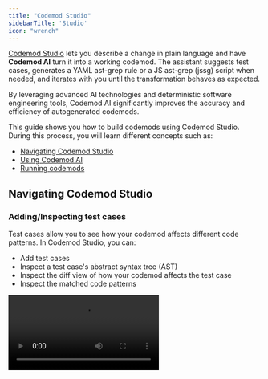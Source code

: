 ```yaml
---
title: "Codemod Studio"
sidebarTitle: 'Studio'
icon: "wrench"
---
```



[Codemod Studio](https://go.codemod.com/studio) lets you describe a change in plain language and have **Codemod AI** turn it into a working codemod. The assistant suggests test cases, generates a YAML ast-grep rule or a JS ast-grep (jssg) script when needed, and iterates with you until the transformation behaves as expected.

By leveraging advanced AI technologies and deterministic software engineering tools, Codemod AI significantly improves the accuracy and efficiency of autogenerated codemods.

<Frame>
  <CodemodStudioDemo />
</Frame>

This guide shows you how to build codemods using Codemod Studio. During this process, you will learn different concepts such as:

- [Navigating Codemod Studio](#navigating-codemod-studio)
- [Using Codemod AI](#using-codemod-ai)
- [Running codemods](#running-codemods)

## Navigating Codemod Studio

### Adding/Inspecting test cases

Test cases allow you to see how your codemod affects different code patterns. In Codemod Studio, you can:

- Add test cases
- Inspect a test case's abstract syntax tree (AST)
- Inspect the diff view of how your codemod affects the test case
- Inspect the matched code patterns

<video autoPlay loop className="w-full aspect-video" src="/images/codemod-studio/using-test-case.mp4" />

### Selecting language
Codemod Studio runs on top of [ast-grep](https://ast-grep.github.io/), a lightning-fast tool for structural code search, linting, and rewriting across multiple languages.

<video autoPlay loop className="w-full aspect-video" src="/images/codemod-studio/selecting-languages.mp4" />

### Sharing codemods

After building a codemod, you can share and test your codemods with friends, team members, and the community.

<video autoPlay loop className="w-full aspect-video" src="/images/codemod-studio/share-codemod.mp4" />

### Managing sessions

Codemod Studio allows you to save and use multiple sessions. This helps make working on several codemods at once more manageable.

<video autoPlay loop className="w-full aspect-video" src="/images/codemod-studio/managing-sessions.mp4" />

## Using Codemod AI

The AI assistant provides support and guidance throughout the codemod creation process. It leverages AI to help you generate codemod scripts, troubleshoot issues, and refine code transformations.

<video autoPlay loop className="w-full aspect-video" src="/images/codemod-studio/generate-codemod.mp4" />

To use Codemod AI, you can:

<Steps>
  <Step title="Open Codemod AI">
    Click `Ask Codemod AI` to open the AI helper pane.
  </Step>
  <Step title="Prompt required changes">
    Prompt the change(s) for which you want to build a codemod. Try to focus on building codemods for a few granular changes at a time. Packing too many changes into one codemod significantly increases the chance of broken outputs.
  </Step>
  <Step title="Inspect test cases">
    Codemod AI will understand your prompt and recommend extra test cases that may improve coverage. You can inspect the generated test cases and make sure that the codemod you built transforms these test cases correctly.
  </Step>
  <Step title="Iterate and improve">
    If the codemod is not perfect on the first try, you can iterate and improve the codemod with the help of Codemod AI until you reach a satisfactory result.
  </Step>
</Steps>

## Running codemods

Codemod Studio allows you to run codemods over your codebases without having to leave your web environment.

<video autoPlay loop className="w-full aspect-video" src="/images/codemod-studio/running-codemod.mp4" />

To run codemods, you can:

<Steps>
  <Step title="Choose target repository">
    Make sure you are logged into Codemod using your GitHub account and pick a target repository.
  </Step>
  <Step title="Run codemod">
    Click `Run` to start running your codemod. Note that this will only dry-run the codemod and will not directly affect your codebase.
  </Step>
  <Step title="Inspect changes">
    You can click on each affected file and inspect the diff view of the changes made. If you catch any false positives or false negatives, you can go back to Codemod AI and iteratively improve your codemod.
  </Step>
</Steps>

<Info>
  Prefer running codemods from your terminal or CI? See our [CLI](/cli/cli-reference) guide for scripting and automating codemods locally or in CI.
</Info>

## Tips for building better codemods

1. **Clarity is Key**: Try to prompt clear requirements when using Codemod AI. Ensure that the transformation logic is clear for both humans and AI. Well-defined logic leads to more accurate codemods.
2. **Follow the MECE Principle:** When designing test cases, aim for them to be Mutually Exclusive and Collectively Exhaustive (MECE). This means:

   - **Mutually Exclusive:** Each test case should cover a unique scenario without overlap. Ideally, you only need one clear example with a proper description for each pattern. Break down complex transformations into smaller, more manageable parts.
   - **Collectively Exhaustive:** Together, your test cases should cover all possible scenarios for the codemod.

   For example, if you're writing a codemod to update function syntax:
   - Test case 1: Regular function to arrow function
   - Test case 2: Function with parameters
   - Test case 3: Function with default parameters
   - Test case 4: Async function

   Each case covers a distinct scenario, and together they cover a wide range of function types.
3. **Balance Simplicity and Complexity**: While it's possible to create complex transformation logics that support all cases, simpler, more focused codemods are often more maintainable and easier to understand.

### Example of a good Codemod AI prompt

Codemod AI works best with a clear description of the change you want. Code examples are optional but often improve accuracy. The following prompt—description plus minimal before/after snippets—generates [this codemod](https://app.codemod.com/studio?share_id=cb9b5202314548d682cbd7):

````
Replace explicit <React.Fragment> tags with shorthand fragments.

Before:
```
<React.Fragment>
  <Header />
  <Main />
</React.Fragment>
```

After:
```
<>
  <Header />
  <Main />
</>
```

Note:
- Transform only fragments **with no props**.  
- Skip any <React.Fragment> that carries a prop such as `key`, `children`, etc.  
- Do not alter indentation, surrounding code, or formatting beyond the tag swap.
````

<Tip>
  **Why this is a good prompt?**

  This prompt states one atomic transformation, shows concrete before/after examples, and spells out the minimal extra edits required—exactly what the _Clarity is Key_ and _Balance Simplicity and Complexity_ tips recommend.
</Tip>
